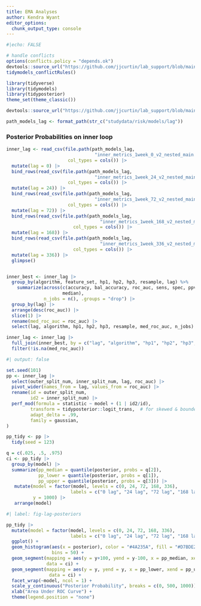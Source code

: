 ```yaml
---
title: EMA Analyses
author: Kendra Wyant
editor_options: 
  chunk_output_type: console
---
```


```r
#|echo: FALSE

# handle conflicts
options(conflicts.policy = "depends.ok")
devtools::source_url("https://github.com/jjcurtin/lab_support/blob/main/fun_ml.R?raw=true")
tidymodels_conflictRules()

library(tidyverse)
library(tidymodels)
library(tidyposterior)
theme_set(theme_classic())

devtools::source_url("https://github.com/jjcurtin/lab_support/blob/main/format_path.R?raw=true")

path_models_lag <- format_path(str_c("studydata/risk/models/lag"))
```

### Posterior Probabilities on inner loop
```r
inner_lag <- read_csv(file.path(path_models_lag, 
                                 "inner_metrics_1week_0_v2_nested_main.csv"),
                       col_types = cols()) |> 
  mutate(lag = 0) |> 
  bind_rows(read_csv(file.path(path_models_lag, 
                                 "inner_metrics_1week_24_v2_nested_main.csv"),
                       col_types = cols()) |> 
  mutate(lag = 24)) |> 
  bind_rows(read_csv(file.path(path_models_lag, 
                                 "inner_metrics_1week_72_v2_nested_main.csv"),
                       col_types = cols()) |> 
  mutate(lag = 72)) |> 
  bind_rows(read_csv(file.path(path_models_lag, 
                                   "inner_metrics_1week_168_v2_nested_main.csv"),
                         col_types = cols()) |> 
  mutate(lag = 168)) |> 
  bind_rows(read_csv(file.path(path_models_lag, 
                                   "inner_metrics_1week_336_v2_nested_main.csv"),
                         col_types = cols()) |> 
  mutate(lag = 336)) |> 
  glimpse()


inner_best <- inner_lag |> 
  group_by(algorithm, feature_set, hp1, hp2, hp3, resample, lag) %>% 
    summarize(across(c(accuracy, bal_accuracy, roc_auc, sens, spec, ppv, npv),
                     median),
              n_jobs = n(), .groups = "drop") |> 
  group_by(lag) |> 
  arrange(desc(roc_auc)) |> 
  slice(1) |> 
  rename(med_roc_auc = roc_auc) |> 
  select(lag, algorithm, hp1, hp2, hp3, resample, med_roc_auc, n_jobs)

inner_lag <- inner_lag |> 
  full_join(inner_best, by = c("lag", "algorithm", "hp1", "hp2", "hp3", "resample")) |> 
  filter(!is.na(med_roc_auc))
```

```r
#| output: false

set.seed(101)
pp <- inner_lag |> 
  select(outer_split_num, inner_split_num, lag, roc_auc) |> 
  pivot_wider(names_from = lag, values_from = roc_auc) |> 
  rename(id = outer_split_num,
         id2 = inner_split_num) |> 
  perf_mod(formula = statistic ~ model + (1 | id2/id),
         transform = tidyposterior::logit_trans,  # for skewed & bounded AUC
         adapt_delta = .99,
         family = gaussian, 
)  
```

```r
pp_tidy <- pp |> 
  tidy(seed = 123) 

q = c(.025, .5, .975)
ci <- pp_tidy |> 
  group_by(model) |> 
  summarize(pp_median = quantile(posterior, probs = q[2]),
            pp_lower = quantile(posterior, probs = q[1]), 
            pp_upper = quantile(posterior, probs = q[3])) |> 
   mutate(model = factor(model, levels = c(0, 24, 72, 168, 336),
                        labels = c("0 lag", "24 lag", "72 lag", "168 lag", "336 lag")),
          y = 1000) |> 
   arrange(model)
```

```r
#| label: fig-lag-posteriors

pp_tidy |> 
  mutate(model = factor(model, levels = c(0, 24, 72, 168, 336),
                        labels = c("0 lag", "24 lag", "72 lag", "168 lag", "336 lag"))) |>
  ggplot() + 
  geom_histogram(aes(x = posterior), color = "#4A235A", fill = "#D7BDE2",
                 bins = 50) +
  geom_segment(mapping = aes(y = y+100, yend = y-100, x = pp_median, xend = pp_median),
               data = ci) +
  geom_segment(mapping = aes(y = y, yend = y, x = pp_lower, xend = pp_upper),
                data = ci) +
  facet_wrap(~model, ncol = 1) +
  scale_y_continuous("Posterior Probability", breaks = c(0, 500, 1000)) +
  xlab("Area Under ROC Curve") +
  theme(legend.position = "none")
```
